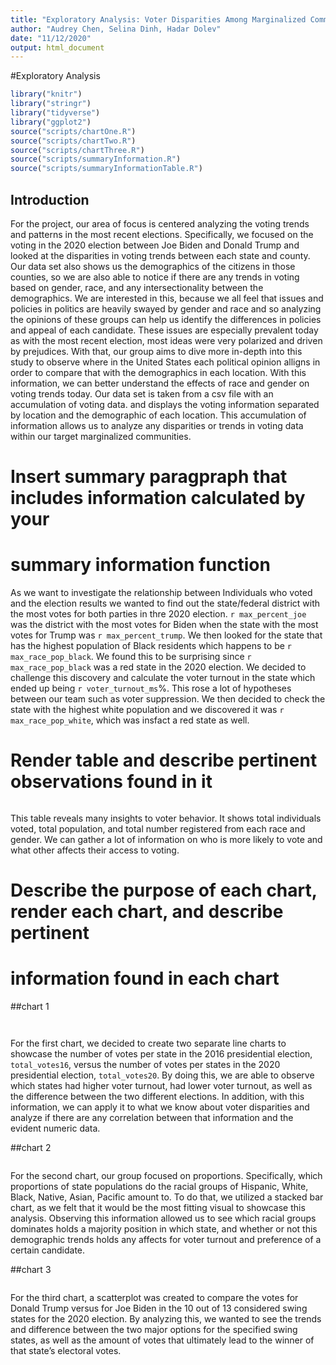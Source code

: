 ```yaml
---
title: "Exploratory Analysis: Voter Disparities Among Marginalized Communities"
author: "Audrey Chen, Selina Dinh, Hadar Dolev"
date: "11/12/2020"
output: html_document
---
```

#Exploratory Analysis

```r
library("knitr")
library("stringr")
library("tidyverse")
library("ggplot2")
source("scripts/chartOne.R")
source("scripts/chartTwo.R")
source("scripts/chartThree.R")
source("scripts/summaryInformation.R")
source("scripts/summaryInformationTable.R")
```

## Introduction
For the project, our area of focus is centered analyzing the voting trends and 
patterns in the most recent elections. Specifically, we focused on the voting 
in the 2020 election between Joe Biden and Donald Trump and looked at the disparities
in voting trends between each state and county. Our data set also shows us the 
demographics of the citizens in those counties, so we are also able to notice
if there are any trends in voting based on gender, race, and any intersectionality
between the demographics. We are interested in this, because we all feel that issues
and policies in politics are heavily swayed by gender and race and so analyzing 
the opinions of these groups can help us identify the differences in policies 
and appeal of each candidate. These issues are especially prevalent today as 
with the most recent election, most ideas were very polarized and driven by 
prejudices. With that, our group aims to dive more in-depth into this study
to observe where in the United States each political opinion alligns in order 
to compare that with the demographics in each location. With this information,
we can better understand the effects of race and gender on voting trends today.
Our data set is taken from a csv file with an accumulation of voting data.
and displays the voting information separated by location and the demographic of 
each location. This accumulation of information allows us to analyze any 
disparities or trends in voting data within our target marginalized communities.

# Insert summary paragpraph that includes information calculated by your
# summary information function 
As we want to investigate the relationship between Individuals who voted and the election 
results we wanted to find out the state/federal district with the most votes for both parties in thre 2020 election. 
``r max_percent_joe`` was the district with the most votes for Biden when the state with the most votes for Trump  was 
``r max_percent_trump``. We then looked for the state that has the highest population of Black residents which happens to be 
``r max_race_pop_black``. We found this to be surprising since ``r max_race_pop_black``
was a red state in the 2020 election. We decided to challenge this discovery and calculate the voter turnout
in the state which ended up being ``r voter_turnout_ms``%. This rose a lot of hypotheses between our team such as voter suppression. 
We then decided to check the state with the highest white population and we discovered it was
``r max_race_pop_white``, which was insfact a red state as well. 

# Render table and describe pertinent observations found in it 
```r
```
This table reveals many insights to voter behavior. It shows total  individuals voted, 
total population, and total number registered from each race and gender. We can gather 
a lot of information on who is more likely to vote and what other affects their access 
to voting. 

# Describe the purpose of each chart, render each chart, and describe pertinent
# information found in each chart 

##chart 1
```r
```
```r
```  
For the first chart, we decided to create two separate line charts to showcase 
the number of votes per state in the 2016 presidential election, `total_votes16`, versus the number of votes per states in the 2020 presidential election, `total_votes20`. By
doing this, we are able to observe which states had higher voter turnout, had lower
voter turnout, as well as the difference between the two different elections. In 
addition, with this information, we can apply it to what we know about voter 
disparities and analyze if there are any correlation between that information and 
the evident numeric data. 

##chart 2
```r
```
For the second chart, our group focused on proportions. Specifically, which
proportions of state populations do the racial groups of Hispanic, White, Black,
Native, Asian, Pacific amount to. To do that, we utilized a stacked bar chart, as 
we felt that it would be the most fitting visual to showcase this analysis.
Observing this information allowed us to see which racial groups dominates holds 
a majority position in which state, and whether or not this demographic trends
holds any affects for voter turnout and preference of a certain candidate.

##chart 3
```r
```
For the third chart, a scatterplot was created to compare the votes for Donald 
Trump versus for Joe Biden in the 10 out of 13 considered swing states for the 
2020 election. By analyzing this, we wanted to see the trends and difference between 
the two major options for the specified swing states, as well as the amount of votes
that ultimately lead to the winner of that state's electoral votes. 
